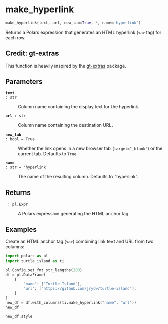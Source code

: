 # make_hyperlink { #turtle_island.make_hyperlink }

```python
make_hyperlink(text, url, new_tab=True, *, name='hyperlink')
```

Returns a Polars expression that generates an HTML hyperlink (`<a>` tag) for each row.

::: {.callout-tip}
# Credit: gt-extras
This function is heavily inspired by the [gt-extras](https://github.com/posit-dev/gt-extras) package.
:::

## Parameters {.doc-section .doc-section-parameters}

<code>[**text**]{.parameter-name} [:]{.parameter-annotation-sep} [str]{.parameter-annotation}</code>

:   Column name containing the display text for the hyperlink.

<code>[**url**]{.parameter-name} [:]{.parameter-annotation-sep} [str]{.parameter-annotation}</code>

:   Column name containing the destination URL.

<code>[**new_tab**]{.parameter-name} [:]{.parameter-annotation-sep} [bool]{.parameter-annotation} [ = ]{.parameter-default-sep} [True]{.parameter-default}</code>

:   Whether the link opens in a new browser tab (`target="_blank"`) or the current tab. Defaults to `True`.

<code>[**name**]{.parameter-name} [:]{.parameter-annotation-sep} [str]{.parameter-annotation} [ = ]{.parameter-default-sep} [\'hyperlink\']{.parameter-default}</code>

:   The name of the resulting column. Defaults to "hyperlink".

## Returns {.doc-section .doc-section-returns}

<code>[]{.parameter-name} [:]{.parameter-annotation-sep} [pl.Expr]{.parameter-annotation}</code>

:   A Polars expression generating the HTML anchor tag.

## Examples {.doc-section .doc-section-examples}

Create an HTML anchor tag (`<a>`) combining link text and URL from two columns:
```python
import polars as pl
import turtle_island as ti

pl.Config.set_fmt_str_lengths(200)
df = pl.DataFrame(
    {
        "name": ["Turtle Island"],
        "url": ["https://github.com/jrycw/turtle-island"],
    }
)
new_df = df.with_columns(ti.make_hyperlink("name", "url"))
new_df
```
```python
new_df.style
```